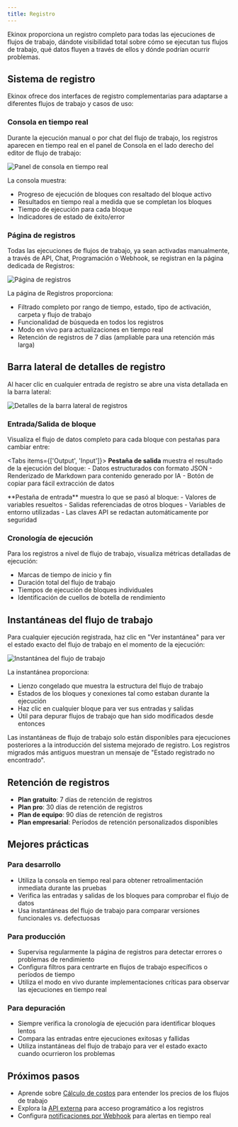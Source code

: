 ```yaml
---
title: Registro
---
```



Ekinox proporciona un registro completo para todas las ejecuciones de flujos de trabajo, dándote visibilidad total sobre cómo se ejecutan tus flujos de trabajo, qué datos fluyen a través de ellos y dónde podrían ocurrir problemas.

## Sistema de registro

Ekinox ofrece dos interfaces de registro complementarias para adaptarse a diferentes flujos de trabajo y casos de uso:

### Consola en tiempo real

Durante la ejecución manual o por chat del flujo de trabajo, los registros aparecen en tiempo real en el panel de Consola en el lado derecho del editor de flujo de trabajo:

<div className="flex justify-center">
  <Image
    src="/static/logs/console.png"
    alt="Panel de consola en tiempo real"
    width={400}
    height={300}
    className="my-6"
  />
</div>

La consola muestra:
- Progreso de ejecución de bloques con resaltado del bloque activo
- Resultados en tiempo real a medida que se completan los bloques
- Tiempo de ejecución para cada bloque
- Indicadores de estado de éxito/error

### Página de registros

Todas las ejecuciones de flujos de trabajo, ya sean activadas manualmente, a través de API, Chat, Programación o Webhook, se registran en la página dedicada de Registros:

<div className="flex justify-center">
  <Image
    src="/static/logs/logs.png"
    alt="Página de registros"
    width={600}
    height={400}
    className="my-6"
  />
</div>

La página de Registros proporciona:
- Filtrado completo por rango de tiempo, estado, tipo de activación, carpeta y flujo de trabajo
- Funcionalidad de búsqueda en todos los registros
- Modo en vivo para actualizaciones en tiempo real
- Retención de registros de 7 días (ampliable para una retención más larga)

## Barra lateral de detalles de registro

Al hacer clic en cualquier entrada de registro se abre una vista detallada en la barra lateral:

<div className="flex justify-center">
  <Image
    src="/static/logs/logs-sidebar.png"
    alt="Detalles de la barra lateral de registros"
    width={600}
    height={400}
    className="my-6"
  />
</div>

### Entrada/Salida de bloque

Visualiza el flujo de datos completo para cada bloque con pestañas para cambiar entre:

<Tabs items={['Output', 'Input']}>
  <Tab>
    **Pestaña de salida** muestra el resultado de la ejecución del bloque:
    - Datos estructurados con formato JSON
    - Renderizado de Markdown para contenido generado por IA
    - Botón de copiar para fácil extracción de datos
  </Tab>
  
  <Tab>
    **Pestaña de entrada** muestra lo que se pasó al bloque:
    - Valores de variables resueltos
    - Salidas referenciadas de otros bloques
    - Variables de entorno utilizadas
    - Las claves API se redactan automáticamente por seguridad
  </Tab>
</Tabs>

### Cronología de ejecución

Para los registros a nivel de flujo de trabajo, visualiza métricas detalladas de ejecución:
- Marcas de tiempo de inicio y fin
- Duración total del flujo de trabajo
- Tiempos de ejecución de bloques individuales
- Identificación de cuellos de botella de rendimiento

## Instantáneas del flujo de trabajo

Para cualquier ejecución registrada, haz clic en "Ver instantánea" para ver el estado exacto del flujo de trabajo en el momento de la ejecución:

<div className="flex justify-center">
  <Image
    src="/static/logs/logs-frozen-canvas.png"
    alt="Instantánea del flujo de trabajo"
    width={600}
    height={400}
    className="my-6"
  />
</div>

La instantánea proporciona:
- Lienzo congelado que muestra la estructura del flujo de trabajo
- Estados de los bloques y conexiones tal como estaban durante la ejecución
- Haz clic en cualquier bloque para ver sus entradas y salidas
- Útil para depurar flujos de trabajo que han sido modificados desde entonces

<Callout type="info">
  Las instantáneas de flujo de trabajo solo están disponibles para ejecuciones posteriores a la introducción del sistema mejorado de registro. Los registros migrados más antiguos muestran un mensaje de "Estado registrado no encontrado".
</Callout>

## Retención de registros

- **Plan gratuito**: 7 días de retención de registros
- **Plan pro**: 30 días de retención de registros
- **Plan de equipo**: 90 días de retención de registros
- **Plan empresarial**: Períodos de retención personalizados disponibles

## Mejores prácticas

### Para desarrollo
- Utiliza la consola en tiempo real para obtener retroalimentación inmediata durante las pruebas
- Verifica las entradas y salidas de los bloques para comprobar el flujo de datos
- Usa instantáneas del flujo de trabajo para comparar versiones funcionales vs. defectuosas

### Para producción
- Supervisa regularmente la página de registros para detectar errores o problemas de rendimiento
- Configura filtros para centrarte en flujos de trabajo específicos o períodos de tiempo
- Utiliza el modo en vivo durante implementaciones críticas para observar las ejecuciones en tiempo real

### Para depuración
- Siempre verifica la cronología de ejecución para identificar bloques lentos
- Compara las entradas entre ejecuciones exitosas y fallidas
- Utiliza instantáneas del flujo de trabajo para ver el estado exacto cuando ocurrieron los problemas

## Próximos pasos

- Aprende sobre [Cálculo de costos](/execution/costs) para entender los precios de los flujos de trabajo
- Explora la [API externa](/execution/api) para acceso programático a los registros
- Configura [notificaciones por Webhook](/execution/api#webhook-subscriptions) para alertas en tiempo real